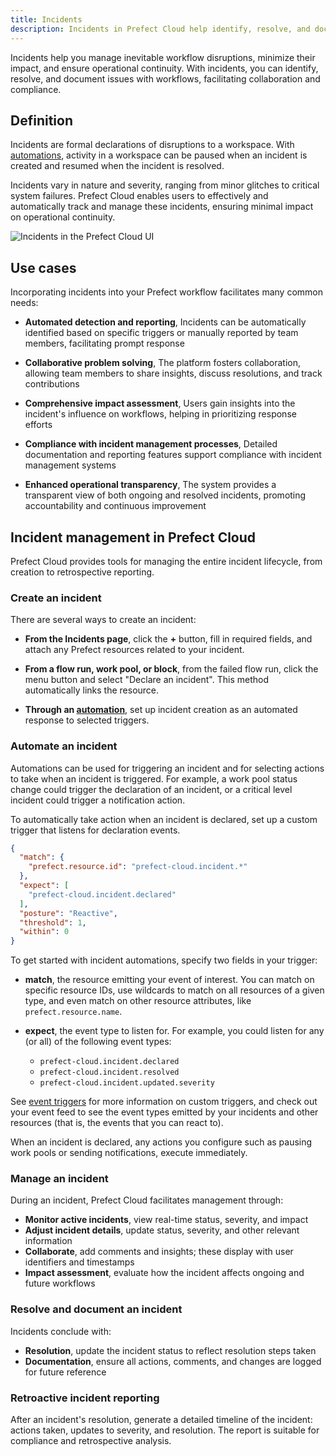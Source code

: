 ```yaml
---
title: Incidents
description: Incidents in Prefect Cloud help identify, resolve, and document issues in mission-critical workflows.
---
```


Incidents help you manage inevitable workflow disruptions, minimize their impact, and ensure operational continuity. With incidents, you can identify, resolve, and document issues with workflows, facilitating collaboration and compliance.

## Definition

Incidents are formal declarations of disruptions to a workspace. With [automations](#incident-automations), activity in a workspace can be paused when an incident is created and resumed when the incident is resolved.

Incidents vary in nature and severity, ranging from minor glitches to critical system failures. Prefect Cloud enables users to effectively and automatically track and manage these incidents, ensuring minimal impact on operational continuity.

![Incidents in the Prefect Cloud UI](/3.0rc/img/ui/incidents-dashboard.png)

## Use cases

Incorporating incidents into your Prefect workflow facilitates many common needs:

* **Automated detection and reporting**, Incidents can be automatically identified based on specific triggers or manually reported by team members, facilitating prompt response

* **Collaborative problem solving**, The platform fosters collaboration, allowing team members to share insights, discuss resolutions, and track contributions

* **Comprehensive impact assessment**, Users gain insights into the incident's influence on workflows, helping in prioritizing response efforts

* **Compliance with incident management processes**, Detailed documentation and reporting features support compliance with incident management systems

* **Enhanced operational transparency**, The system provides a transparent view of both ongoing and resolved incidents, promoting accountability and continuous improvement

## Incident management in Prefect Cloud

Prefect Cloud provides tools for managing the entire incident lifecycle, from creation to retrospective reporting. 

### Create an incident

There are several ways to create an incident:

* **From the Incidents page**, click the **+** button, fill in required fields, and attach any Prefect resources related to your incident.

* **From a flow run, work pool, or block**, from the failed flow run, click the menu button and select "Declare an incident". This method automatically links the resource. 

* **Through an [automation](/3.0rc/react/understand-events/automations-triggers/)**, set up incident creation as an automated response to selected triggers.

### Automate an incident

Automations can be used for triggering an incident and for selecting actions to take when an incident is triggered. For example, a work pool status change could trigger the declaration of an incident, or a critical level incident could trigger a notification action.

To automatically take action when an incident is declared, set up a custom trigger that listens for declaration events.

```json
{
  "match": {
    "prefect.resource.id": "prefect-cloud.incident.*"
  },
  "expect": [
    "prefect-cloud.incident.declared"
  ],
  "posture": "Reactive",
  "threshold": 1,
  "within": 0
}
```

To get started with incident automations, specify two fields in your trigger:

  - **match**, the resource emitting your event of interest. You can match on specific resource IDs, use wildcards to match on all resources of a given type, and even match on other resource attributes, like `prefect.resource.name`.

  - **expect**, the event type to listen for. For example, you could listen for any (or all) of the following event types:
      - `prefect-cloud.incident.declared`
      - `prefect-cloud.incident.resolved`
      - `prefect-cloud.incident.updated.severity`

See [event triggers](/3.0rc/react/understand-events/automations-triggers/#custom-triggers) for more information on custom triggers, and check out your event feed to see the event types emitted by your incidents and other resources (that is, the events that you can react to).

When an incident is declared, any actions you configure such as pausing work pools or sending notifications, execute immediately.

### Manage an incident

During an incident, Prefect Cloud facilitates management through:

- **Monitor active incidents**, view real-time status, severity, and impact
- **Adjust incident details**, update status, severity, and other relevant information
- **Collaborate**, add comments and insights; these display with user identifiers and timestamps
- **Impact assessment**, evaluate how the incident affects ongoing and future workflows

### Resolve and document an incident

Incidents conclude with:

- **Resolution**, update the incident status to reflect resolution steps taken
- **Documentation**, ensure all actions, comments, and changes are logged for future reference

### Retroactive incident reporting

After an incident's resolution, generate a detailed timeline of the incident: actions taken, updates to severity, and resolution. The report is suitable for compliance and retrospective analysis.
